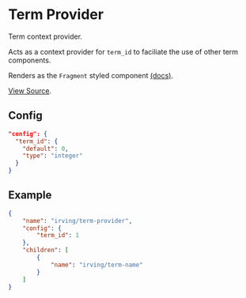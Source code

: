 <Meta title="WordPress Components|Term Provider" />

# Term Provider
Term context provider.

Acts as a context provider for `term_id` to faciliate the use of other term components.

Renders as the `Fragment` styled component [(docs)](?path=/docs/styled-components-fragment--basic-eample).

[View Source](https://github.com/alleyinteractive/wp-irving/tree/master/inc/components/components/term-provider).

## Config
```json
"config": {
  "term_id": {
    "default": 0,
    "type": "integer"
  }
}
```

## Example
```json
{
	"name": "irving/term-provider",
	"config": {
		"term_id": 1
	},
	"children": [
		{
			"name": "irving/term-name"
		}
	]
}
```

